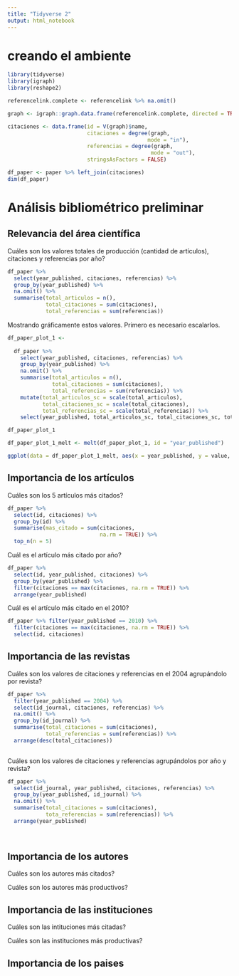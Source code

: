 ```yaml
---
title: "Tidyverse 2"
output: html_notebook
---
```


# creando el ambiente


```r
library(tidyverse)
library(igraph)
library(reshape2)
```


```r
referencelink.complete <- referencelink %>% na.omit()

graph <- igraph::graph.data.frame(referencelink.complete, directed = TRUE)

citaciones <- data.frame(id = V(graph)$name, 
                         citaciones = degree(graph, 
                                            mode = "in"),
                         referencias = degree(graph, 
                                             mode = "out"),
                         stringsAsFactors = FALSE)

df_paper <- paper %>% left_join(citaciones) 
dim(df_paper)
```

# Análisis bibliométrico preliminar

## Relevancia del área científica

Cuáles son los valores totales de producción (cantidad de artículos), citaciones y referencias por año?

```r
df_paper %>%
  select(year_published, citaciones, referencias) %>%
  group_by(year_published) %>%
  na.omit() %>%
  summarise(total_articulos = n(),
            total_citaciones = sum(citaciones), 
            total_referencias = sum(referencias))
```

Mostrando gráficamente estos valores. Primero es necesario escalarlos. 

```r

df_paper_plot_1 <- 
  
  df_paper %>%
    select(year_published, citaciones, referencias) %>%
    group_by(year_published) %>%
    na.omit() %>%
    summarise(total_articulos = n(),
              total_citaciones = sum(citaciones), 
              total_referencias = sum(referencias)) %>%
    mutate(total_articulos_sc = scale(total_articulos),
           total_citaciones_sc = scale(total_citaciones),
           total_referencias_sc = scale(total_referencias)) %>%
    select(year_published, total_articulos_sc, total_citaciones_sc, total_referencias_sc)

df_paper_plot_1
```

```r

df_paper_plot_1_melt <- melt(df_paper_plot_1, id = "year_published")

ggplot(data = df_paper_plot_1_melt, aes(x = year_published, y = value, colour = variable)) + geom_line()
```

## Importancia de los artículos

Cuáles son los 5 artículos más citados?

```r
df_paper %>% 
  select(id, citaciones) %>% 
  group_by(id) %>% 
  summarise(mas_citado = sum(citaciones,
                             na.rm = TRUE)) %>%
  top_n(n = 5)
```

Cuál es el artículo más citado por año?

```r
df_paper %>% 
  select(id, year_published, citaciones) %>% 
  group_by(year_published) %>%
  filter(citaciones == max(citaciones, na.rm = TRUE)) %>%
  arrange(year_published)
```

Cuál es el artículo más citado en el 2010?

```r

df_paper %>% filter(year_published == 2010) %>%
  filter(citaciones == max(citaciones, na.rm = TRUE)) %>%
  select(id, citaciones)

```

## Importancia de las revistas

Cuáles son los valores de citaciones y referencias en el 2004 agrupándolo por revista?

```r
df_paper %>% 
  filter(year_published == 2004) %>%
  select(id_journal, citaciones, referencias) %>%
  na.omit() %>% 
  group_by(id_journal) %>%
  summarise(total_citaciones = sum(citaciones),
            total_referencias = sum(referencias)) %>%
  arrange(desc(total_citaciones))
  
```

Cuáles son los valores de citaciones y referencias agrupándolos por año y revista?

```r
df_paper %>% 
  select(id_journal, year_published, citaciones, referencias) %>%
  group_by(year_published, id_journal) %>%
  na.omit() %>%
  summarise(total_citaciones = sum(citaciones),
            tota_referencias = sum(referencias)) %>%
  arrange(year_published)
  
  
```

## Importancia de los autores

Cuáles son los autores más citados?


Cuáles son los autores más productivos?


## Importancia de las instituciones

Cuáles son las intituciones más citadas?

Cuáles son las instituciones más productivas?

## Importancia de los paises


